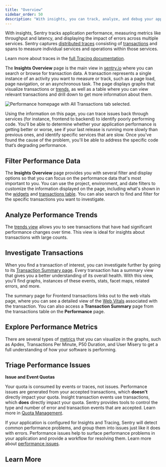 ```yaml
---
title: "Overview"
sidebar_order: 50
description: "With insights, you can track, analyze, and debug your application's performance. Sentry helps you identify performance opportunities and trace issues back to poorly performing code."
---
```


With insights, Sentry tracks application performance, measuring metrics like throughput and latency, and displaying the impact of errors across multiple services. Sentry captures [distributed traces](/product/sentry-basics/tracing/distributed-tracing/) consisting of [transactions](/product/insights/overview/transaction-summary/#what-is-a-transaction) and spans to measure individual services and operations within those services.

<Alert>

Learn more about traces in the [full Tracing documentation](/product/sentry-basics/tracing/).

</Alert>

The **Insights Overview** page is the main view in [sentry.io](https://sentry.io) where you can search or browse for transaction data. A transaction represents a single instance of an activity you want to measure or track, such as a page load, page navigation, or an asynchronous task. The page displays graphs that visualize transactions or [trends](/product/insights/overview/trends/), as well as a table where you can view relevant transactions and drill down to get more information about them.

![Performance homepage with All Transactions tab selected.](./img/01_full_widget_all.png)

Using the information on this page, you can trace issues back through services (for instance, frontend to backend) to identify poorly performing code. You'll be able to determine whether your application performance is getting better or worse, see if your last release is running more slowly than previous ones, and identify specific services that are slow. Once you've found the cause of the problem, you'll be able to address the specific code that’s degrading performance.

## Filter Performance Data

The **Insights Overview** page provides you with several filter and display options so that you can focus on the performance data that's most important to you. You can use the project, environment, and date filters to customize the information displayed on the page, including what's shown in the [widgets](/product/insights/overview/filters-display/#widgets) and [transactions table](/product/insights/overview/filters-display/#transaction-table). You can also search to find and filter for the specific transactions you want to investigate.

## Analyze Performance Trends

The [trends view](/product/insights/overview/trends/) allows you to see transactions that have had significant performance changes over time. This view is ideal for insights about transactions with large counts.

## Investigate Transactions

When you find a transaction of interest, you can investigate further by going to its [Transaction Summary page](/product/insights/overview/transaction-summary). Every transaction has a summary view that gives you a better understanding of its overall health. With this view, you'll find graphs, instances of these events, stats, facet maps, related errors, and more.

The summary page for Frontend transactions links out to the web vitals page, where you can see a detailed view of the [Web Vitals](/product/insights/web-vitals/) associated with the transaction. You can also access a **Transaction Summary** page from the transactions table on the **Performance** page.

## Explore Performance Metrics

There are several types of [metrics](/product/inisghts/overview/metrics/) that you can visualize in the graphs, such as Apdex, Transactions Per Minute, P50 Duration, and User Misery to get a full understanding of how your software is performing.

## Triage Performance Issues

<Alert>

**Issue and Event Quotas**

Your quota is consumed by events or traces, not issues. Performance issues are generated from your accepted transactions, which **doesn't** directly impact your quota. Insight transaction events use transactions, which **does** directly impact your quota. Sentry provides tools to control the type and number of error and transaction events that are accepted. Learn more in [Quota Management](/pricing/quotas/manage-transaction-quota).

</Alert>

If your application is configured for Insights and Tracing, Sentry will detect common performance problems, and group them into issues just like it does with errors. Performance issues help to surface performance problems in your application and provide a workflow for resolving them. Learn more about [performance issues](/product/issues/issue-details/performance-issues/).

## Learn More

<PageGrid />
